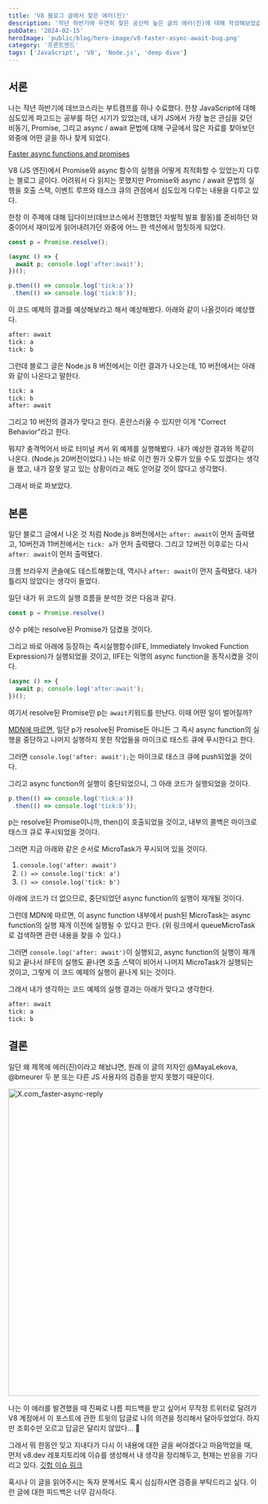 ```yaml
---
title: 'V8 블로그 글에서 찾은 에러(진)'
description: '작년 하반기에 우연히 찾은 공신력 높은 글의 에러(진)에 대해 작성해보았습니다.'
pubDate: '2024-02-15'
heroImage: 'public/blog/hero-image/v8-faster-async-await-bug.png'
category: '프론트엔드'
tags: ['JavaScript', 'V8', 'Node.js', 'deep dive']
---
```


## 서론

나는 작년 하반기에 데브코스라는 부트캠프를 하나 수료했다. 한창 JavaScript에 대해 심도있게 파고드는 공부를 하던 시기가 있었는데, 내가 JS에서 가장 높은 관심을 갖던 비동기, Promise, 그리고 async / await 문법에 대해 구글에서 많은 자료를 찾아보던 와중에 어떤 글을 하나 찾게 되었다.

[Faster async functions and promises](https://v8.dev/blog/fast-async)

V8 (JS 엔진)에서 Promise와 async 함수의 실행을 어떻게 최적화할 수 있었는지 다루는 블로그 글이다. 어려워서 다 읽지는 못했지만 Promise와 async / await 문법의 실행을 호출 스택, 이벤트 루프와 태스크 큐의 관점에서 심도있게 다루는 내용을 다루고 있다.

한창 이 주제에 대해 딥다이브(데브코스에서 진행했던 자발적 발표 활동)를 준비하던 와중이어서 재미있게 읽어내려가던 와중에 어느 한 섹션에서 멈칫하게 되었다.

```js
const p = Promise.resolve();

(async () => {
  await p; console.log('after:await');
})();

p.then(() => console.log('tick:a'))
 .then(() => console.log('tick:b'));
```

이 코드 예제의 결과를 예상해보라고 해서 예상해봤다. 아래와 같이 나올것이라 예상했다.

```bash
after: await
tick: a
tick: b
```

그런데 블로그 글은 Node.js 8 버전에서는 이런 결과가 나오는데, 10 버전에서는 아래와 같이 나온다고 말한다.

```bash
tick: a
tick: b
after: await
```

그리고 10 버전의 결과가 맞다고 한다. 혼란스러울 수 있지만 이게 "Correct Behavior"라고 한다.

뭐지? 충격먹어서 바로 터미널 켜서 위 예제를 실행해봤다. 내가 예상한 결과와 똑같이 나온다. (Node.js 20버전이었다.)
나는 바로 이건 뭔가 오류가 있을 수도 있겠다는 생각을 했고, 내가 잘못 알고 있는 상황이라고 해도 얻어갈 것이 많다고 생각했다.

그래서 바로 파보았다.

## 본론

일단 블로그 글에서 나온 것 처럼 Node.js 8버전에서는 `after: await`이 먼저 출력됐고, 10버전과 11버전에서는 `tick: a`가 먼저 출력됐다. 그리고 12버전 이후로는 다시 `after: await`이 먼저 출력됐다.

크롬 브라우저 콘솔에도 테스트해봤는데, 역시나 `after: await`이 먼저 출력됐다. 내가 틀리지 않았다는 생각이 들었다.

일단 내가 위 코드의 실행 흐름을 분석한 것은 다음과 같다.

```js
const p = Promise.resolve()
```

상수 p에는 resolve된 Promise가 담겼을 것이다.

그리고 바로 아래에 등장하는 즉시실행함수(IIFE, Immediately Invoked Function Expression)가 실행되었을 것이고, IIFE는 익명의 async function을 동작시켰을 것이다.

```js
(async () => {
  await p; console.log('after:await');
})();
```

여기서 resolve된 Promise인 p는 `await`키워드를 만난다. 이때 어떤 일이 벌어질까?

[MDN에 따르면](https://developer.mozilla.org/en-US/docs/Web/JavaScript/Reference/Operators/await#control_flow_effects_of_await), 일단 p가 resolve된 Promise든 아니든 그 즉시 async function의 실행을 중단하고 나머지 실행하지 못한 작업들을 마이크로 태스트 큐에 푸시한다고 한다.

그러면 `console.log('after: await');`는 마이크로 태스크 큐에 push되었을 것이다.

그리고 async function의 실행이 중단되었으니, 그 아래 코드가 실행되었을 것이다.

```js
p.then(() => console.log('tick:a'))
 .then(() => console.log('tick:b'));
```

p는 resolve된 Promise이니까, then()이 호출되었을 것이고, 내부의 콜백은 마이크로 태스크 큐로 푸시되었을 것이다.

그러면 지금 아래와 같은 순서로 MicroTask가 푸시되어 있을 것이다.

1. `console.log('after: await')`
2. `() => console.log('tick: a')`
3. `() => console.log('tick: b')`

아래에 코드가 더 없으므로, 중단되었던 async function의 실행이 재개될 것이다.

그런데 MDN에 따르면, 이 async function 내부에서 push된 MicroTask는 async function의 실행 재개 이전에 실행될 수 있다고 한다. (위 링크에서 queueMicroTask로 검색하면 관련 내용을 찾을 수 있다.)

그러면 `console.log('after: await')`이 실행되고, async function의 실행이 재개되고 끝나서 IIFE의 실행도 끝나면 호출 스택이 비어서 나머지 MicroTask가 실행되는 것이고, 그렇게 이 코드 예제의 실행이 끝나게 되는 것이다.

그래서 내가 생각하는 코드 예제의 실행 결과는 아래가 맞다고 생각한다.

```bash
after: await
tick: a
tick: b
```

## 결론

일단 왜 제목에 에러(진)이라고 해놨냐면, 원래 이 글의 저자인 @MayaLekova, @bmeurer 두 분 또는 다른 JS 사용자의 검증을 받지 못했기 때문이다.

<img
	width='616'
	alt='X.com_faster-async-reply'
	src='https://github.com/sscoderati/sscoderati.github.io/assets/69716992/3d43783f-4f77-404d-b12f-e6738603b785'
	style='margin: 0 auto'
/>

나는 이 에러를 발견했을 때 진짜로 나름 피드백을 받고 싶어서 무작정 트위터로 달려가 V8 계정에서 이 포스트에 관한 트윗의 답글로 나의 의견을 정리해서 달아두었었다. 하지만 조회수만 오르고 답글은 달리지 않았다... 🥹

그래서 뭐 한동안 잊고 지내다가 다시 이 내용에 대한 글을 써야겠다고 마음먹었을 때, 먼저 v8.dev 레포지토리에 이슈를 생성해서 내 생각을 정리해두고, 현재는 반응을 기다리고 있다. [깃헙 이슈 링크](https://github.com/v8/v8.dev/issues/735)

혹시나 이 글을 읽어주시는 독자 분께서도 혹시 심심하시면 검증을 부탁드리고 싶다. 이런 글에 대한 피드백은 너무 감사하다.

